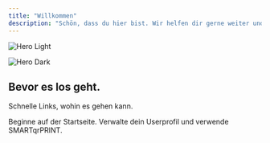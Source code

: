 ```yaml
---
title: "Willkommen"
description: "Schön, dass du hier bist. Wir helfen dir gerne weiter und zeigen dir, wie du SMARTqrPRINT ganz einfach nutzen kannst."
---
```


<img
  className="block dark:hidden"
  src="/images/hero-light.png"
  alt="Hero Light"
/>

<img
  className="hidden dark:block"
  src="/images/SMARTqrPRINTHEADDER.webp"
  alt="Hero Dark"
  title="Willkommen."
/>

## Bevor es los geht.

Schnelle Links, wohin es gehen kann.

<CardGroup cols={2}>
  <Card title="Startseite" icon="window-flip" href="https://www.smartqrprint.de/">
    Beginne auf der Startseite.
  </Card>
  <Card title="Verwaltungsbereich" icon="user-gear" href="https://www.smartqrprint.de/login">
    Verwalte dein Userprofil und verwende SMARTqrPRINT.
  </Card>
</CardGroup>